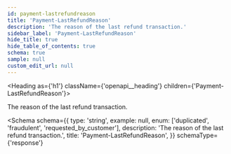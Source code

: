 ```yaml
---
id: payment-lastrefundreason
title: 'Payment-LastRefundReason'
description: 'The reason of the last refund transaction.'
sidebar_label: 'Payment-LastRefundReason'
hide_title: true
hide_table_of_contents: true
schema: true
sample: null
custom_edit_url: null
---
```



<Heading as={'h1'} className={'openapi__heading'} children={'Payment-LastRefundReason'}></Heading>

The reason of the last refund transaction.

<Schema
  schema={{
    type: 'string',
    example: null,
    enum: ['duplicated', 'fraudulent', 'requested_by_customer'],
    description: 'The reason of the last refund transaction.',
    title: 'Payment-LastRefundReason',
  }}
  schemaType={'response'}
></Schema>
